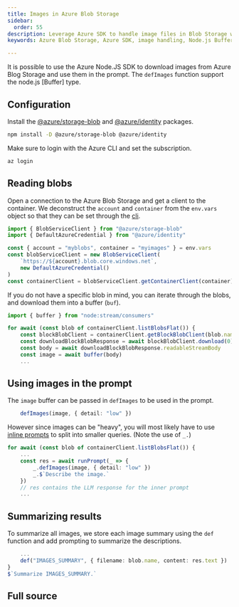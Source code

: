 ```yaml
---
title: Images in Azure Blob Storage
sidebar:
  order: 55
description: Leverage Azure SDK to handle image files in Blob Storage within prompts
keywords: Azure Blob Storage, Azure SDK, image handling, Node.js Buffer, inline prompts

---
```



It is possible to use the Azure Node.JS SDK to download images from Azure Blog Storage
and use them in the prompt. The `defImages` function support the node.js [Buffer] type.

## Configuration

Install the [@azure/storage-blob](https://www.npmjs.com/package/@azure/storage-blob) and [@azure/identity](https://www.npmjs.com/package/@azure/identity) packages.

```sh
npm install -D @azure/storage-blob @azure/identity
```

Make sure to login with the Azure CLI and set the subscription.

```sh
az login
```

## Reading blobs

Open a connection to the Azure Blob Storage and get a client to the container.
We deconstruct the `account` and `container` from the `env.vars` object
so that they can be set through the [cli](/genaiscript/reference/cli).

```ts
import { BlobServiceClient } from "@azure/storage-blob"
import { DefaultAzureCredential } from "@azure/identity"

const { account = "myblobs", container = "myimages" } = env.vars
const blobServiceClient = new BlobServiceClient(
    `https://${account}.blob.core.windows.net`,
    new DefaultAzureCredential()
)
const containerClient = blobServiceClient.getContainerClient(container)
```

If you do not have a specific blob in mind, you can iterate through the blobs,
and download them into a buffer (`buf`).

```ts "image"
import { buffer } from "node:stream/consumers"

for await (const blob of containerClient.listBlobsFlat()) {
    const blockBlobClient = containerClient.getBlockBlobClient(blob.name)
    const downloadBlockBlobResponse = await blockBlobClient.download(0)
    const body = await downloadBlockBlobResponse.readableStreamBody
    const image = await buffer(body)
    ...
```

## Using images in the prompt

The `image` buffer can be passed in `defImages` to be used in the prompt.

```ts
    defImages(image, { detail: "low" })
```

However since images can be "heavy", you will most likely have to use
[inline prompts](/genaiscript/reference/scripts/inline-prompts) to split into smaller queries. (Note the use of `_.`)

```ts 'await runPrompt(_ =>' '_.'
for await (const blob of containerClient.listBlobsFlat()) {
    ...
    const res = await runPrompt(_ => {
        _.defImages(image, { detail: "low" })
        _.$`Describe the image.`
    })
    // res contains the LLM response for the inner prompt
    ...
```

## Summarizing results

To summarize all images, we store each image summary using the `def` function and 
add prompting to summarize the descriptions.

```ts
    ...
    def("IMAGES_SUMMARY", { filename: blob.name, content: res.text })
}
$`Summarize IMAGES_SUMMARY.`
```

## Full source

<Code code={source} wrap={true} lang="js" title="azure-blobs.genai.mts" />

